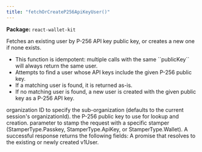 ```yaml
---
title: "fetchOrCreateP256ApiKeyUser()"
---
```



<p><strong>Package:</strong> <code>react-wallet-kit</code></p>

<H3Bordered text="Overview" />

Fetches an existing user by P-256 API key public key, or creates a new one if none exists.

<ul>
  <li>This function is idempotent: multiple calls with the same ``publicKey`` will always return the same user.</li>
  <li>Attempts to find a user whose API keys include the given P-256 public key.</li>
  <li>If a matching user is found, it is returned as-is.</li>
  <li>If no matching user is found, a new user is created with the given public key as a P-256 API key.</li>
</ul>

<H3Bordered text="Parameters" />

<ParamField body="params" type='FetchOrCreateP256ApiKeyUserParams' required={true} >
  <Expandable title="params details">
    <NestedParam parentKey="params" childKey="createParams" type='object' required={false}></NestedParam>
    <Expandable title="createParams details">
    <NestedParam parentKey="params.createParams" childKey="apiKeyName" type='string' required={false}></NestedParam>
    <NestedParam parentKey="params.createParams" childKey="userName" type='string' required={false}></NestedParam>
    </Expandable>
    <NestedParam parentKey="params" childKey="organizationId" type='string' required={false}>
organization ID to specify the sub-organization (defaults to the current session's organizationId).
</NestedParam>
    <NestedParam parentKey="params" childKey="publicKey" type='string' required={true}>
the P-256 public key to use for lookup and creation.
</NestedParam>
    <NestedParam parentKey="params" childKey="stampWith" type='StamperType' required={false}>
parameter to stamp the request with a specific stamper (StamperType.Passkey, StamperType.ApiKey, or StamperType.Wallet).
</NestedParam>
  </Expandable>
</ParamField>

<H3Bordered text="Response" />
A successful response returns the following fields:

<ResponseField name="returns" type="v1User" required={true}>
  A promise that resolves to the existing or newly created v1User.
</ResponseField>
